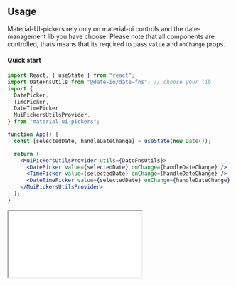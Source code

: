 
<PageMeta title="Usage" description="Simple usage example of material-ui-pickers" />

## Usage

Material-UI-pickers rely only on material-ui controls and the date-management lib you have
choose. Please note that all components are controlled, thats means that its required to pass `value` and `onChange` props.

<Ad />

#### Quick start

```jsx
import React, { useState } from "react";
import DateFnsUtils from "@date-io/date-fns"; // choose your lib
import {
  DatePicker,
  TimePicker,
  DateTimePicker
  MuiPickersUtilsProvider,
} from "material-ui-pickers";

function App() {
  const [selectedDate, handleDateChange] = useState(new Date());

  return (
    <MuiPickersUtilsProvider utils={DateFnsUtils}>
      <DatePicker value={selectedDate} onChange={handleDateChange} />
      <TimePicker value={selectedDate} onChange={handleDateChange} />
      <DateTimePicker value={selectedDate} onChange={handleDateChange} />
    </MuiPickersUtilsProvider>
  );
}

```

<NoSsr>
  <iframe
    title="codesandbox"
    src={`https://codesandbox.io/embed/${CODESANDBOX_EXAMPLE_ID}?hidenavigation=1&fontsize=14&view=preview`}
    style={{
      width: '100%',
      height: 650,
      border: 0,
      borderRadius: 4,
      overflow: 'hidden',
    }}
    sandbox="allow-modals allow-forms allow-popups allow-scripts allow-same-origin"
  />
</NoSsr>
